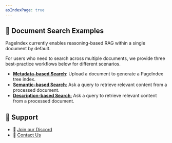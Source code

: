 ```yaml
---
asIndexPage: true
---
```


## 📄 Document Search Examples


PageIndex currently enables reasoning-based RAG within a single document by default.

For users who need to search across multiple documents, we provide three best-practice workflows below for different scenarios.

* [**Metadata-based Search**](api/tree): Upload a document to generate a PageIndex tree index.
* [**Semantic-based Search**:](api/retrieval) Ask a query to retrieve relevant content from a processed document.
* [**Description-based Search**:](api/retrieval) Ask a query to retrieve relevant content from a processed document.


## 💬 Support

* 🤝 [Join our Discord](https://discord.gg/VuXuf29EUj)
* 📨 [Contact Us](https://ii2abc2jejf.typeform.com/to/meB40zV0)